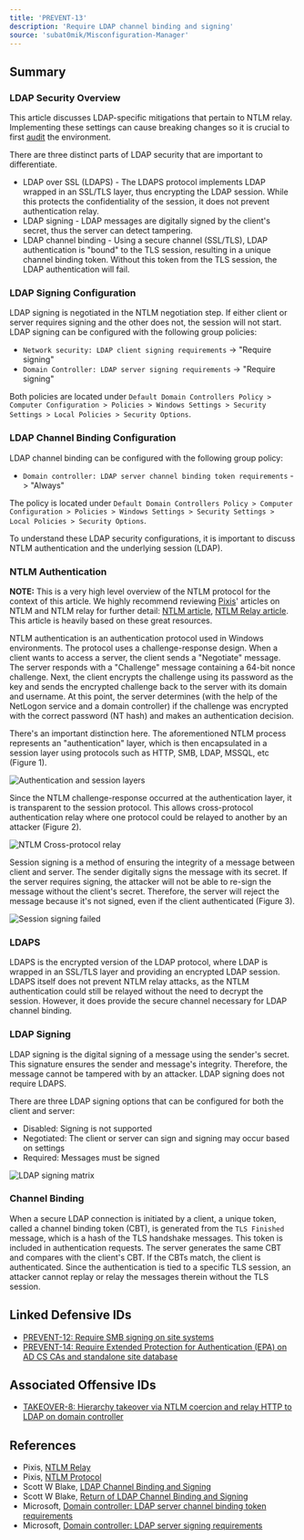 ```yaml
---
title: 'PREVENT-13'
description: 'Require LDAP channel binding and signing'
source: 'subat0mik/Misconfiguration-Manager'
---
```


## Summary

### LDAP Security Overview
This article discusses LDAP-specific mitigations that pertain to NTLM relay. Implementing these settings can cause breaking changes so it is crucial to first [audit](https://www.hub.trimarcsecurity.com/post/return-of-the-ldap-channel-binding-and-ldap-signing) the environment.

There are three distinct parts of LDAP security that are important to differentiate.

- LDAP over SSL (LDAPS) - The LDAPS protocol implements LDAP wrapped in an SSL/TLS layer, thus encrypting the LDAP session. While this protects the confidentiality of the session, it does not prevent authentication relay.
- LDAP signing - LDAP messages are digitally signed by the client's secret, thus the server can detect tampering.
- LDAP channel binding - Using a secure channel (SSL/TLS), LDAP authentication is "bound" to the TLS session, resulting in a unique channel binding token. Without this token from the TLS session, the LDAP authentication will fail.

### LDAP Signing Configuration
LDAP signing is negotiated in the NTLM negotiation step. If either client or server requires signing and the other does not, the session will not start. LDAP signing can be configured with the following group policies:

- `Network security: LDAP client signing requirements` -> "Require signing"
- `Domain Controller: LDAP server signing requirements` -> "Require signing"

Both policies are located under `Default Domain Controllers Policy > Computer Configuration > Policies > Windows Settings > Security Settings > Local Policies > Security Options`.

### LDAP Channel Binding Configuration
LDAP channel binding can be configured with the following group policy:

- `Domain controller: LDAP server channel binding token requirements` -> "Always"

The policy is located under `Default Domain Controllers Policy > Computer Configuration > Policies > Windows Settings > Security Settings > Local Policies > Security Options`.

To understand these LDAP security configurations, it is important to discuss NTLM authentication and the underlying session (LDAP).

### NTLM Authentication
**NOTE:** This is a very high level overview of the NTLM protocol for the context of this article. We highly recommend reviewing [Pixis](https://twitter.com/HackAndDo)' articles on NTLM and NTLM relay for further detail: [NTLM article](https://en.hackndo.com/pass-the-hash/#protocol-ntlm), [NTLM Relay article](https://en.hackndo.com/ntlm-relay/). This article is heavily based on these great resources.

NTLM authentication is an authentication protocol used in Windows environments. The protocol uses a challenge-response design. When a client wants to access a server, the client sends a "Negotiate" message. The server responds with a "Challenge" message containing a 64-bit nonce challenge. Next, the client encrypts the challenge using its password as the key and sends the encrypted challenge back to the server with its domain and username. At this point, the server determines (with the help of the NetLogon service and a domain controller) if the challenge was encrypted with the correct password (NT hash) and makes an authentication decision.

There's an important distinction here. The aforementioned NTLM process represents an "authentication" layer, which is then encapsulated in a session layer using protocols such as HTTP, SMB, LDAP, MSSQL, etc (Figure 1). 

<Frame caption="Figure 1: Authentication and session layers">
  <img src="./prevent-13_auth-vs-session.png" alt="Authentication and session layers" />
</Frame>

Since the NTLM challenge-response occurred at the authentication layer, it is transparent to the session protocol. This allows cross-protocol authentication relay where one protocol could be relayed to another by an attacker (Figure 2).

<Frame caption="Figure 2: NTLM Cross-protocol relay">
  <img src="./prevent-13_ntlm-cross-protocol.png" alt="NTLM Cross-protocol relay" />
</Frame>

Session signing is a method of ensuring the integrity of a message between client and server. The sender digitally signs the message with its secret. If the server requires signing, the attacker will not be able to re-sign the message without the client's secret. Therefore, the server will reject the message because it's not signed, even if the client authenticated (Figure 3).

<Frame caption="Figure 3: Session signing failed">
  <img src="./prevent_13-ntlm_session-signing-failed.png" alt="Session signing failed" />
</Frame>

### LDAPS
LDAPS is the encrypted version of the LDAP protocol, where LDAP is wrapped in an SSL/TLS layer and providing an encrypted LDAP session. LDAPS itself does not prevent NTLM relay attacks, as the NTLM authentication could still be relayed without the need to decrypt the session. However, it does provide the secure channel necessary for LDAP channel binding.

### LDAP Signing
LDAP signing is the digital signing of a message using the sender's secret. This signature ensures the sender and message's integrity. Therefore, the message cannot be tampered with by an attacker. LDAP signing does not require LDAPS.

There are three LDAP signing options that can be configured for both the client and server:

- Disabled: Signing is not supported
- Negotiated: The client or server can sign and signing may occur based on settings
- Required: Messages must be signed

<Frame caption="Figure 4: LDAP signing matrix">
  <img src="./prevent-13_ntlm-ldap-signing-table.png" alt="LDAP signing matrix" />
</Frame>

### Channel Binding
When a secure LDAP connection is initiated by a client, a unique token, called a channel binding token (CBT), is generated from the `TLS Finished` message, which is a hash of the TLS handshake messages. This token is included in authentication requests. The server generates the same CBT and compares with the client's CBT. If the CBTs match, the client is authenticated. Since the authentication is tied to a specific TLS session, an attacker cannot replay or relay the messages therein without the TLS session.

## Linked Defensive IDs
- [PREVENT-12: Require SMB signing on site systems](../PREVENT-12/prevent-12_description)
- [PREVENT-14: Require Extended Protection for Authentication (EPA) on AD CS CAs and standalone site database](../PREVENT-14/prevent-14_description)

## Associated Offensive IDs
- [TAKEOVER-8: Hierarchy takeover via NTLM coercion and relay HTTP to LDAP on domain controller](../../../attack-techniques/TAKEOVER/TAKEOVER-8/takeover-8_description)

## References
- Pixis, [NTLM Relay](https://en.hackndo.com/ntlm-relay/)
- Pixis, [NTLM Protocol](https://en.hackndo.com/pass-the-hash/#protocol-ntlm)
- Scott W Blake, [LDAP Channel Binding and Signing](https://www.hub.trimarcsecurity.com/post/ldap-channel-binding-and-signing)
- Scott W Blake, [Return of LDAP Channel Binding and Signing](https://www.hub.trimarcsecurity.com/post/return-of-the-ldap-channel-binding-and-ldap-signing)
- Microsoft, [Domain controller: LDAP server channel binding token requirements](https://learn.microsoft.com/en-us/windows/security/threat-protection/security-policy-settings/domain-controller-ldap-server-channel-binding-token-requirements)
- Microsoft, [Domain controller: LDAP server signing requirements](https://learn.microsoft.com/en-us/windows/security/threat-protection/security-policy-settings/domain-controller-ldap-server-signing-requirements)